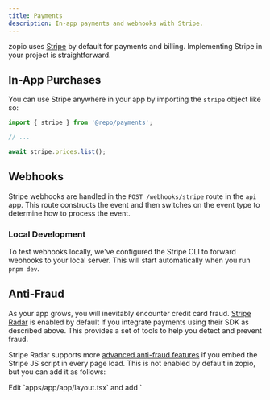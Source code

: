 ```yaml
---
title: Payments
description: In-app payments and webhooks with Stripe.
---
```


zopio uses [Stripe](https://stripe.com/) by default for payments and billing. Implementing Stripe in your project is straightforward.

## In-App Purchases

You can use Stripe anywhere in your app by importing the `stripe` object like so:

```ts page.tsx {1,5}
import { stripe } from '@repo/payments';

// ...

await stripe.prices.list();
```

## Webhooks

Stripe webhooks are handled in the `POST /webhooks/stripe` route in the `api` app. This route constructs the event and then switches on the event type to determine how to process the event.

### Local Development

To test webhooks locally, we've configured the Stripe CLI to forward webhooks to your local server. This will start automatically when you run `pnpm dev`.

## Anti-Fraud

As your app grows, you will inevitably encounter credit card fraud. [Stripe Radar](https://stripe.com/radar) is enabled by default if you integrate payments using their SDK as described above. This provides a set of tools to help you detect and prevent fraud.

Stripe Radar supports more [advanced anti-fraud features](https://docs.stripe.com/disputes/prevention/advanced-fraud-detection) if you embed the Stripe JS script in every page load. This is not enabled by default in zopio, but you can add it as follows:

<Steps>
  <Step title="Edit the layout">
    Edit `apps/app/app/layout.tsx` and add `<Script src="https://js.stripe.com/v3/" />` after the opening `<html>` tag and before the opening `<body>` tag. You will also need to add `import Script from 'next/script'`

    ```tsx {5, 13}
    import '@repo/design-system/styles/globals.css';
    import { DesignSystemProvider } from '@repo/design-system';
    import { fonts } from '@repo/design-system/lib/fonts';
    import type { ReactNode } from 'react';
    import Script from 'next/script';

    type RootLayoutProperties = {
      readonly children: ReactNode;
    };

    const RootLayout = ({ children }: RootLayoutProperties) => (
      <html lang="en" className={fonts} suppressHydrationWarning>
        <Script src="https://js.stripe.com/v3/" />
        <body>
          <DesignSystemProvider>{children}</DesignSystemProvider>
        </body>
      </html>
    );

    export default RootLayout;
    ```
  </Step>
  <Step title="Add script to the website">
    Add the same script to the website in `apps/web/app/layout.tsx`.
  </Step>
  <Step title="Prevent common fraud patterns with Arcjet">
    Prevent common fraud patterns by using [Arcjet](/packages/security/application) [IP address analysis](https://docs.arcjet.com/reference/nextjs#ip-analysis) to [block requests from VPNs and proxies](https://docs.arcjet.com/blueprints/vpn-proxy-detection). These are commonly used by fraudsters to hide their location, but have legitimate uses as well so are not blocked by default. You could simply block these users, or you could adjust the checkout process to require approval before processing their payment. 
  </Step>
</Steps>

For example, in `apps/app/app/(authenticated)/layout.tsx` you could add this after the call to `aj.protect()`:

```ts
import { redirect } from 'next/navigation';
// ...

if (
  decision.ip.isHosting() ||
  decision.ip.isVpn() ||
  decision.ip.isProxy() ||
  decision.ip.isRelay()
) {
  // The IP is from a hosting provider, VPN, or proxy. We can check the name
  // of the service and customize the response
  if (decision.ip.hasService()) {
    if (decision.ip.service !== 'Apple Private Relay') {
      // We trust Apple Private Relay because it requires an active iCloud
      // subscription, so deny all other VPNs
      redirect('/vpn-blocked');
    }
  } else {
    // The service name is not available, but we still think it's a VPN
    redirect('/vpn-blocked');
  }
}
```

In this case we are providing a friendly redirect to a page that explains why the user is being blocked (which you would need to create). You could also return a more generic error message. [See the Arcjet documentation](https://docs.arcjet.com/blueprints/payment-form#additional-checks) for more advanced examples.